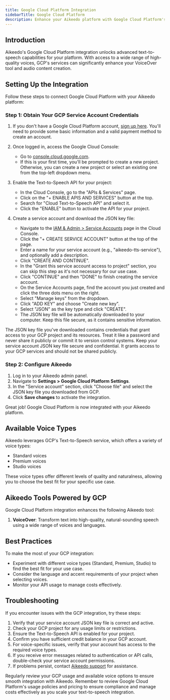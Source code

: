 ```yaml
---
title: Google Cloud Platform Integration
sidebarTitle: Google Cloud Platform
description: Enhance your Aikeedo platform with Google Cloud Platform's advanced AI capabilities. This guide walks you through setting up and leveraging GCP's powerful text-to-speech services for high-quality voice generation.
---
```


## Introduction

Aikeedo's Google Cloud Platform integration unlocks advanced text-to-speech capabilities for your platform. With access to a wide range of high-quality voices, GCP's services can significantly enhance your VoiceOver tool and audio content creation.

## Setting Up the Integration

Follow these steps to connect Google Cloud Platform with your Aikeedo platform:

### Step 1: Obtain Your GCP Service Account Credentials

1. If you don't have a Google Cloud Platform account, [sign up here](https://cloud.google.com/). You'll need to provide some basic information and a valid payment method to create an account.

2. Once logged in, access the Google Cloud Console:
   - Go to [console.cloud.google.com](https://console.cloud.google.com).
   - If this is your first time, you'll be prompted to create a new project. Otherwise, you can create a new project or select an existing one from the top-left dropdown menu.

3. Enable the Text-to-Speech API for your project:
   - In the Cloud Console, go to the "APIs & Services" page.
   - Click on the "+ ENABLE APIS AND SERVICES" button at the top.
   - Search for "Cloud Text-to-Speech API" and select it.
   - Click the "ENABLE" button to activate the API for your project.

4. Create a service account and download the JSON key file:
   - Navigate to the [IAM & Admin > Service Accounts](https://console.cloud.google.com/iam-admin/serviceaccounts) page in the Cloud Console.
   - Click the "+ CREATE SERVICE ACCOUNT" button at the top of the page.
   - Enter a name for your service account (e.g., "aikeedo-tts-service"), and optionally add a description.
   - Click "CREATE AND CONTINUE".
   - In the "Grant this service account access to project" section, you can skip this step as it's not necessary for our use case.
   - Click "CONTINUE" and then "DONE" to finish creating the service account.
   - On the Service Accounts page, find the account you just created and click the three dots menu on the right.
   - Select "Manage keys" from the dropdown.
   - Click "ADD KEY" and choose "Create new key".
   - Select "JSON" as the key type and click "CREATE".
   - The JSON key file will be automatically downloaded to your computer. Keep this file secure, as it contains sensitive information.

<Note>
  The JSON key file you've downloaded contains credentials that grant access to your GCP project and its resources. Treat it like a password and never share it publicly or commit it to version control systems.
</Note>

<Note>
  Keep your service account JSON key file secure and confidential. It grants access to your GCP services and should not be shared publicly.
</Note>

### Step 2: Configure Aikeedo

1. Log in to your Aikeedo admin panel.
2. Navigate to **Settings > Google Cloud Platform Settings**.
3. In the "Service account" section, click "Choose file" and select the JSON key file you downloaded from GCP.
4. Click **Save changes** to activate the integration.

<Check>
  Great job! Google Cloud Platform is now integrated with your Aikeedo platform.
</Check>

## Available Voice Types

Aikeedo leverages GCP's Text-to-Speech service, which offers a variety of voice types:

- Standard voices
- Premium voices
- Studio voices

These voice types offer different levels of quality and naturalness, allowing you to choose the best fit for your specific use case.

## Aikeedo Tools Powered by GCP

Google Cloud Platform integration enhances the following Aikeedo tool:

1. **VoiceOver**: Transform text into high-quality, natural-sounding speech using a wide range of voices and languages.

## Best Practices

To make the most of your GCP integration:

- Experiment with different voice types (Standard, Premium, Studio) to find the best fit for your use case.
- Consider the language and accent requirements of your project when selecting voices.
- Monitor your API usage to manage costs effectively.

## Troubleshooting

If you encounter issues with the GCP integration, try these steps:

1. Verify that your service account JSON key file is correct and active.
2. Check your GCP project for any usage limits or restrictions.
3. Ensure the Text-to-Speech API is enabled for your project.
4. Confirm you have sufficient credit balance in your GCP account.
5. For voice-specific issues, verify that your account has access to the required voice types.
6. If you receive error messages related to authentication or API calls, double-check your service account permissions.
7. If problems persist, contact [Aikeedo support](mailto:support@aikeedo.com) for assistance.

<Tip>
  Regularly review your GCP usage and available voice options to ensure smooth integration with Aikeedo.
</Tip>

<Note>
  Remember to review Google Cloud Platform's usage policies and pricing to ensure compliance and manage costs effectively as you scale your text-to-speech integration.
</Note>